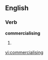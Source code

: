 ==English==

===Verb===
'''commercialising'''

# {{present participle of|[[commercialise]]}}

[[vi:commercialising]]